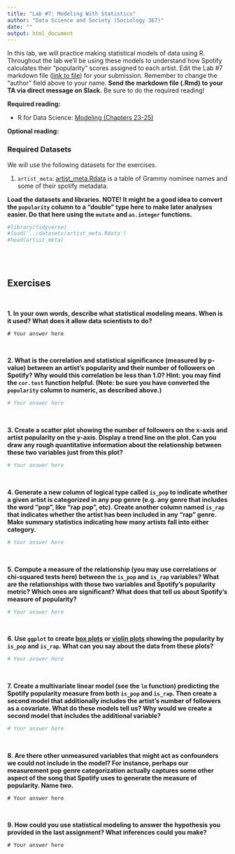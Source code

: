 ```yaml
---
title: "Lab #7: Modeling With Statistics"
author: "Data Science and Society (Sociology 367)"
date: ""
output: html_document
---
```



In this lab, we will practice making statistical models of data using R. Throughout the lab we'll be using these models to understand how Spotify calculates their "popularity" scores assigned to each artist. Edit the Lab #7 markdown file ([link to file](https://github.com/dssoc/dssoc.github.io/raw/master/assignments/Lab_7.Rmd)) for your submission. Remember to change the "author" field above to your name. **Send the markdown file (.Rmd) to your TA via direct message on Slack.** Be sure to do the required reading!

**Required reading:** 

* R for Data Science: [Modeling (Chapters 23-25)](https://r4ds.had.co.nz/model-intro.html)


**Optional reading:** 



### Required Datasets

We will use the following datasets for the exercises.

(1) `artist_meta`: [artist_meta.Rdata](https://github.com/dssoc/dssoc.github.io/raw/master/datasets/artist_meta.Rdata) is a table of Grammy nominee names and some of their spotify metadata.


**Load the datasets and libraries. NOTE! It might be a good idea to convert the `popularity` column to a "double" type here to make later analyses easier. Do that here using the `mutate` and `as.integer` functions.**
```r
#library(tidyverse)
#load('../datasets/artist_meta.Rdata')
#head(artist_meta)
```
<br/><br/>


## Exercises
<br/>

**1. In your own words, describe what statistical modeling means. When is it used? What does it allow data scientists to do?**

```
# Your answer here
```
<br/>


**2. What is the correlation and statistical significance (measured by p-value) between an artist's popularity and their number of followers on Spotify? Why would this correlation be less than 1.0? Hint: you may find the `cor.test` function helpful. (Note: be sure you have converted the `popularity` column to numeric, as described above.)**
```r
# Your answer here
```
<br/>


**3. Create a scatter plot showing the number of followers on the x-axis and artist popularity on the y-axis. Display a trend line on the plot. Can you draw any rough quantitative information about the relationship between these two variables just from this plot?**
```r
# Your answer here
```
<br/>


**4. Generate a new column of logical type called `is_pop` to indicate whether a given artist is categorized in any pop genre (e.g. any genre that includes the word "pop", like "rap pop", etc). Create another column named `is_rap` that indicates whether the artist has been included in any "rap" genre. Make summary statistics indicating how many artists fall into either category.**
```r
# Your answer here
```
<br/>

**5. Compute a measure of the relationship (you may use correlations or chi-squared tests here) between the `is_pop` and `is_rap` variables? What are the relationships with those two variables and Spotify's popularity metric? Which ones are significant? What does that tell us about Spotify's measure of popularity?**
```r
# Your answer here
```
<br/>

**6. Use `ggplot` to create [box plots](https://www.r-graph-gallery.com/boxplot.html) or [violin plots](https://www.r-graph-gallery.com/violin.html) showing the popularity by `is_pop` and `is_rap`. What can you say about the data from these plots?**
```r
# Your answer here
```
<br/>

**7. Create a multivariate linear model (see the `lm` function) predicting the Spotify popularity measure from both `is_pop` and `is_rap`. Then create a second model that additionally includes the artist's number of followers as a covariate. What do these models tell us? Why would we create a second model that includes the additional variable?**
```r
# Your answer here
```
<br/>


**8. Are there other unmeasured variables that might act as confounders we could not include in the model? For instance, perhaps our measurement pop genre categorization actually captures some other aspect of the song that Spotify uses to generate the measure of popularity. Name *two*.**
```
# Your answer here
```
<br/>

**9. How could you use statistical modeling to answer the hypothesis you provided in the last assignment? What inferences could you make?**
```
# Your answer here
```
<br/>
